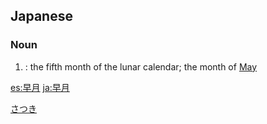 ==Japanese==
{{ja-kanjitab|yomi=irr|さ|つき}}

===Noun===
{{ja-noun|さつき}}

# {{alternative spelling of|lang=ja|sort=さつき|五月}}: {{qualifier|archaic}} the fifth month of the lunar calendar; {{qualifier|poetic}} the month of [[May]]

[[Category:ja:Traditional months|さつき]]

[[es:早月]]
[[ja:早月]]